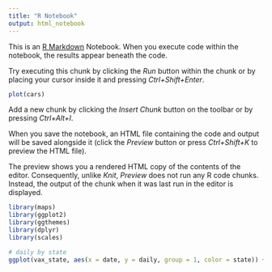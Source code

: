 ```yaml
---
title: "R Notebook"
output: html_notebook
---
```


This is an [R Markdown](http://rmarkdown.rstudio.com) Notebook. When you execute code within the notebook, the results appear beneath the code.

Try executing this chunk by clicking the *Run* button within the chunk or by placing your cursor inside it and pressing *Ctrl+Shift+Enter*.

```r
plot(cars)
```

Add a new chunk by clicking the *Insert Chunk* button on the toolbar or by pressing *Ctrl+Alt+I*.

When you save the notebook, an HTML file containing the code and output will be saved alongside it (click the *Preview* button or press *Ctrl+Shift+K* to preview the HTML file).

The preview shows you a rendered HTML copy of the contents of the editor. Consequently, unlike *Knit*, *Preview* does not run any R code chunks. Instead, the output of the chunk when it was last run in the editor is displayed.

```r
library(maps)
library(ggplot2)
library(ggthemes)
library(dplyr)
library(scales)
```

```r
# daily by state
ggplot(vax_state, aes(x = date, y = daily, group = 1, color = state)) + geom_line() + labs(title = "Daily Vaccination Doses by State", x = "Date", y = "Total Daily Dose", color = "State") + theme_fivethirtyeight() + theme(axis.title = element_text()) + scale_x_date(date_breaks = "1 month", labels = date_format("%d-%b"))
```

```r

```
